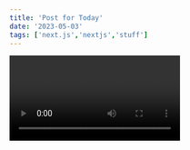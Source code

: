 ```yaml
---
title: 'Post for Today'
date: '2023-05-03'
tags: ['next.js','nextjs','stuff']
---
```


<Video id="9SV4vCQGJko" />

We recommend putting relish on your hot dogs, it makes them them so much better.

```ts
const sum = (num1: number, num2: number): number => {
    return nun1 + num2
}

console.log(sum(4,9)) 
```

Do you like hamburgers or cheeseburgers? I don't want any cheese, please. And two Mc'Ribs. 
